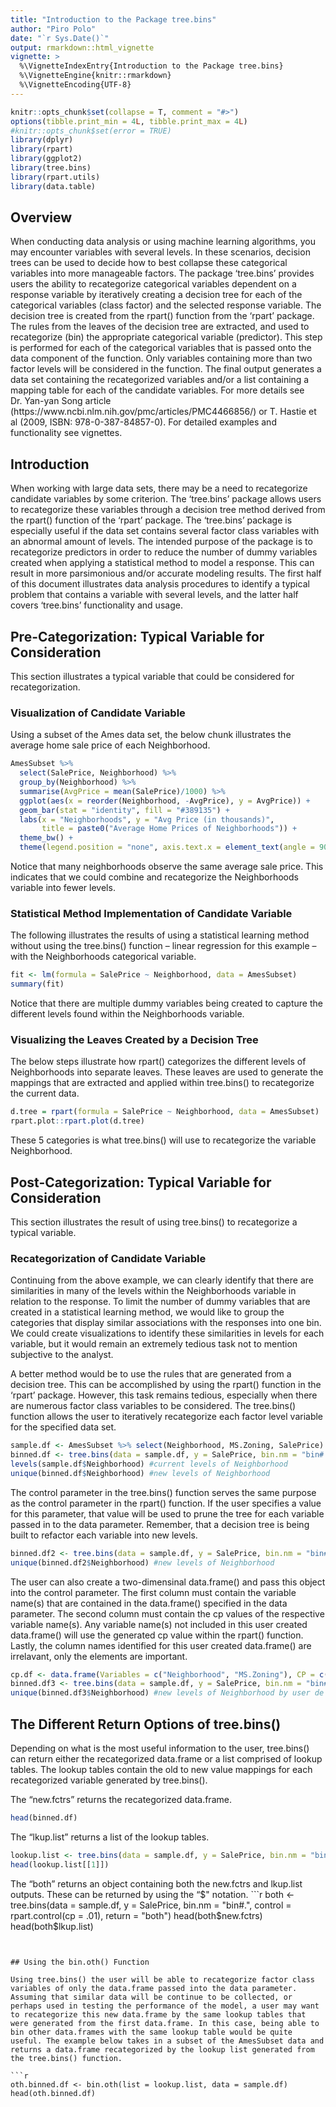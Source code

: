 ```yaml
---
title: "Introduction to the Package tree.bins"
author: "Piro Polo"
date: "`r Sys.Date()`"
output: rmarkdown::html_vignette
vignette: >
  %\VignetteIndexEntry{Introduction to the Package tree.bins}
  %\VignetteEngine{knitr::rmarkdown}
  %\VignetteEncoding{UTF-8}
---
```


```r
knitr::opts_chunk$set(collapse = T, comment = "#>")
options(tibble.print_min = 4L, tibble.print_max = 4L)
#knitr::opts_chunk$set(error = TRUE)
library(dplyr)
library(rpart)
library(ggplot2)
library(tree.bins)
library(rpart.utils)
library(data.table)
```


## Overview
When conducting data analysis or using machine learning algorithms, you may encounter variables with several levels. In these scenarios, decision trees can be used to decide how to best collapse these categorical variables into more manageable factors. The package 'tree.bins' provides users the ability to recategorize categorical variables dependent on a response variable by iteratively creating a decision tree for each of the categorical variables (class factor) and the selected response variable. The decision tree is created from the rpart() function from the 'rpart' package. The rules from the leaves of the decision tree are extracted, and used to recategorize (bin) the appropriate categorical variable (predictor). This step is performed for each of the categorical variables that is passed onto the data component of the function. Only variables containing more than two factor levels will be considered in the function. The final output generates a data set containing the recategorized variables and/or a list containing a mapping table for each of the candidate variables. For more details see Dr. Yan-yan Song article (https://www.ncbi.nlm.nih.gov/pmc/articles/PMC4466856/) or T. Hastie et al (2009, ISBN: 978-0-387-84857-0). For detailed examples and functionality see vignettes. 


## Introduction
When working with large data sets, there may be a need to recategorize candidate variables by some criterion. The 'tree.bins' package allows users to recategorize these variables through a decision tree method derived from the rpart() function of the 'rpart' package. The 'tree.bins' package is especially useful if the data set contains several factor class variables with an abnormal amount of levels. The intended purpose of the package is to recategorize predictors in order to reduce the number of dummy variables created when applying a statistical method to model a response. This can result in more parsimonious and/or accurate modeling results. The first half of this document illustrates data analysis procedures to identify a typical problem that contains a variable with several levels, and the latter half covers  'tree.bins' functionality and usage. 

## Pre-Categorization: Typical Variable for Consideration
This section illustrates a typical variable that could be considered for recategorization.

### Visualization of Candidate Variable
Using a subset of the Ames data set, the below chunk illustrates the average home sale price of each Neighborhood. 

```r
AmesSubset %>% 
  select(SalePrice, Neighborhood) %>% 
  group_by(Neighborhood) %>% 
  summarise(AvgPrice = mean(SalePrice)/1000) %>% 
  ggplot(aes(x = reorder(Neighborhood, -AvgPrice), y = AvgPrice)) +
  geom_bar(stat = "identity", fill = "#389135") + 
  labs(x = "Neighborhoods", y = "Avg Price (in thousands)", 
       title = paste0("Average Home Prices of Neighborhoods")) +
  theme_bw() +
  theme(legend.position = "none", axis.text.x = element_text(angle = 90, hjust = 1))
```

Notice that many neighborhoods observe the same average sale price. This indicates that we could combine and recategorize the Neighborhoods variable into fewer levels. 

### Statistical Method Implementation of Candidate Variable
The following illustrates the results of using a statistical learning method without using the tree.bins() function – linear regression for this example – with the Neighborhoods categorical variable. 

```r
fit <- lm(formula = SalePrice ~ Neighborhood, data = AmesSubset)
summary(fit)
```

Notice that there are multiple dummy variables being created to capture the different levels found within the Neighborhoods variable. 

### Visualizing the Leaves Created by a Decision Tree
The below steps illustrate how rpart() categorizes the different levels of Neighborhoods into separate leaves. These leaves are used to generate the mappings that are extracted and applied within tree.bins() to recategorize the current data. 

```r
d.tree = rpart(formula = SalePrice ~ Neighborhood, data = AmesSubset)
rpart.plot::rpart.plot(d.tree)
```

These 5 categories is what tree.bins() will use to recategorize the variable Neighborhood.

## Post-Categorization: Typical Variable for Consideration
This section illustrates the result of using tree.bins() to recategorize a typical variable.

### Recategorization of Candidate Variable
Continuing from the above example, we can clearly identify that there are similarities in many of the levels within the Neighborhoods variable in relation to the response. To limit the number of dummy variables that are created in a statistical learning method, we would like to group the categories that display similar associations with the responses into one bin. We could create visualizations to identify these similarities in levels for each variable, but it would remain an extremely tedious task not to mention subjective to the analyst. 

A better method would be to use the rules that are generated from a decision tree. This can be accomplished by using the rpart() function in the 'rpart' package. However, this task remains tedious, especially when there are numerous factor class variables to be considered. The tree.bins() function allows the user to iteratively recategorize each factor level variable for the specified data set. 

```r
sample.df <- AmesSubset %>% select(Neighborhood, MS.Zoning, SalePrice)
binned.df <- tree.bins(data = sample.df, y = SalePrice, bin.nm = "bin#.", return = "new.fctrs")
levels(sample.df$Neighborhood) #current levels of Neighborhood
unique(binned.df$Neighborhood) #new levels of Neighborhood
```

The control parameter in the tree.bins() function serves the same purpose as the control parameter in the rpart() function. If the user specifies a value for this parameter, that value will be used to prune the tree for each variable passed in to the data parameter. Remember, that a decision tree is being built to refactor each variable into new levels. 

```r
binned.df2 <- tree.bins(data = sample.df, y = SalePrice, bin.nm = "bin#.", control = rpart.control(cp = .001), return = "new.fctrs")
unique(binned.df2$Neighborhood) #new levels of Neighborhood
```

The user can also create a two-dimensinal data.frame() and pass this object into the control parameter. The first column must contain the variable name(s) that are contained in the data.frame() specified in the data parameter. The second column must contain the cp values of the respective variable name(s). Any variable name(s) not included in this user created data.frame() will use the generated cp value within the rpart() function. Lastly, the column names identified for this user created data.frame() are irrelavant, only the elements are important.

```r
cp.df <- data.frame(Variables = c("Neighborhood", "MS.Zoning"), CP = c(.001, .2))
binned.df3 <- tree.bins(data = sample.df, y = SalePrice, bin.nm = "bin#.", control = cp.df, return = "new.fctrs")
unique(binned.df3$Neighborhood) #new levels of Neighborhood by user de
```

## The Different Return Options of tree.bins() 
Depending on what is the most useful information to the user, tree.bins() can return either the recategorized data.frame or a list comprised of lookup tables. The lookup tables contain the old to new value mappings for each recategorized variable generated by tree.bins().

The "new.fctrs" returns the recategorized data.frame.

```r
head(binned.df)
```

The "lkup.list" returns a list of the lookup tables.

```r
lookup.list <- tree.bins(data = sample.df, y = SalePrice, bin.nm = "bin#.", control = rpart.control(cp = .01), return = "lkup.list")
head(lookup.list[[1]])
```

The "both" returns an object containing both the new.fctrs and lkup.list outputs. These can be returned by using the "$" notation. 
```r
both <- tree.bins(data = sample.df, y = SalePrice, bin.nm = "bin#.", control = rpart.control(cp = .01), return = "both")
head(both$new.fctrs)
head(both$lkup.list)
```


## Using the bin.oth() Function

Using tree.bins() the user will be able to recategorize factor class variables of only the data.frame passed into the data parameter. Assuming that similar data will be continue to be collected, or perhaps used in testing the performance of the model, a user may want to recategorize this new data.frame by the same lookup tables that were generated from the first data.frame. In this case, being able to bin other data.frames with the same lookup table would be quite useful. The example below takes in a subset of the AmesSubset data and returns a data.frame recategorized by the lookup list generated from the tree.bins() function. 

```r
oth.binned.df <- bin.oth(list = lookup.list, data = sample.df)
head(oth.binned.df)
```


